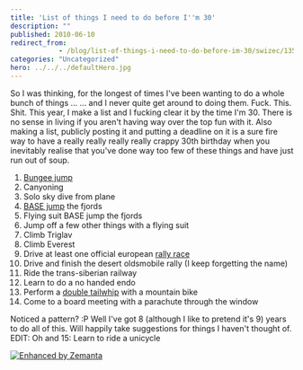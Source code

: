 ```yaml
---
title: 'List of things I need to do before I''m 30'
description: ""
published: 2010-06-10
redirect_from: 
            - /blog/list-of-things-i-need-to-do-before-im-30/swizec/1359
categories: "Uncategorized"
hero: ../../../defaultHero.jpg
---
```

So I was thinking, for the longest of times I&#x27;ve been wanting to do a whole bunch of things ... ... and I never quite get around to doing them. Fuck. This. Shit. This year, I make a list and I fucking clear it by the time I&#x27;m 30. There is no sense in living if you aren&#x27;t having way over the top fun with it. Also making a list, publicly posting it and putting a deadline on it is a sure fire way to have a really really really really crappy 30th birthday when you inevitably realise that you&#x27;ve done way too few of these things and have just run out of soup.

1. [Bungee jump](http://en.wikipedia.org/wiki/Bungee_jumping "Bungee jumping")
2. Canyoning
3. Solo sky dive from plane
4. [BASE jump](http://en.wikipedia.org/wiki/BASE_jumping "BASE jumping") the fjords
5. Flying suit BASE jump the fjords
6. Jump off a few other things with a flying suit
7. Climb Triglav
8. Climb Everest
9. Drive at least one official european [rally race](http://en.wikipedia.org/wiki/Rallying "Rallying")
10. Drive and finish the desert oldsmobile rally (I keep forgetting the name)
11. Ride the trans-siberian railway
12. Learn to do a no handed endo
13. Perform a [double tailwhip](http://en.wikipedia.org/wiki/Tailwhip "Tailwhip") with a mountain bike
14. Come to a board meeting with a parachute through the window

Noticed a pattern? :P Well I&#x27;ve got 8 (although I like to pretend it&#x27;s 9) years to do all of this. Will happily take suggestions for things I haven&#x27;t thought of. EDIT: Oh and 15: Learn to ride a unicycle

[![Enhanced by Zemanta](http://img.zemanta.com/zemified_e.png?x-id=06bfcd19-405b-4160-9440-b74acc7d6fb9)](http://www.zemanta.com/ "Enhanced by Zemanta")
